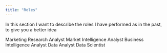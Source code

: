 ```yaml
---
title: "Roles"
---
```


In this section I want to describe the roles I have performed as in the past, to give you a better idea 

Marketing Research Analyst
Market Intelligence Analyst
Business Intelligence Analyst
Data Analyst
Data Scientist

